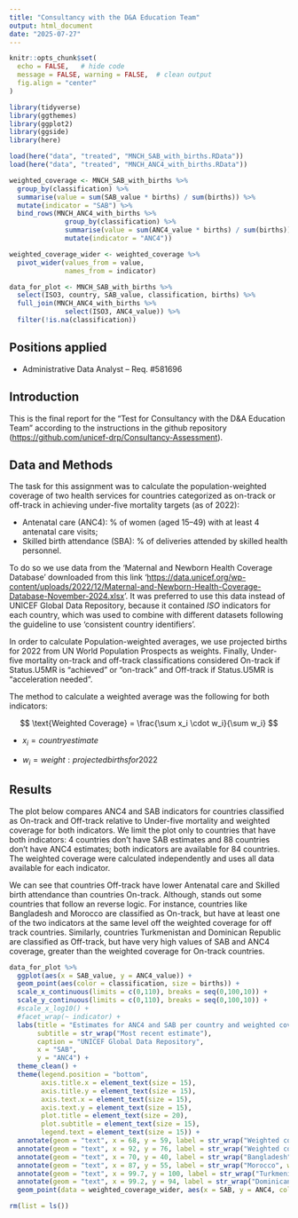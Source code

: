 ```yaml
---
title: "Consultancy with the D&A Education Team"
output: html_document
date: "2025-07-27"
---
```


```r
knitr::opts_chunk$set(
  echo = FALSE,   # hide code
  message = FALSE, warning = FALSE,  # clean output
  fig.align = "center"
)
```

```r
library(tidyverse)
library(ggthemes)
library(ggplot2)
library(ggside)
library(here)

```

```r
load(here("data", "treated", "MNCH_SAB_with_births.RData"))
load(here("data", "treated", "MNCH_ANC4_with_births.RData"))
```

```r
weighted_coverage <- MNCH_SAB_with_births %>% 
  group_by(classification) %>% 
  summarise(value = sum(SAB_value * births) / sum(births)) %>% 
  mutate(indicator = "SAB") %>% 
  bind_rows(MNCH_ANC4_with_births %>%
              group_by(classification) %>% 
              summarise(value = sum(ANC4_value * births) / sum(births)) %>% 
              mutate(indicator = "ANC4"))

weighted_coverage_wider <- weighted_coverage %>% 
  pivot_wider(values_from = value,
              names_from = indicator)

data_for_plot <- MNCH_SAB_with_births %>% 
  select(ISO3, country, SAB_value, classification, births) %>% 
  full_join(MNCH_ANC4_with_births %>% 
              select(ISO3, ANC4_value)) %>% 
  filter(!is.na(classification))


```

## Positions applied

-   Administrative Data Analyst – Req. #581696

## Introduction

This is the final report for the "Test for Consultancy with the D&A Education Team" according to the instructions in the github repository (<https://github.com/unicef-drp/Consultancy-Assessment>).

## Data and Methods

The task for this assignment was to calculate the population-weighted coverage of two health services for countries categorized as on-track or off-track in achieving under-five mortality targets (as of 2022):

- Antenatal care (ANC4): % of women (aged 15–49) with at least 4 antenatal care visits;
- Skilled birth attendance (SBA): % of deliveries attended by skilled health personnel.

To do so we use data from the 'Maternal and Newborn Health Coverage Database' downloaded from this link '<https://data.unicef.org/wp-content/uploads/2022/12/Maternal-and-Newborn-Health-Coverage-Database-November-2024.xlsx>'. It was preferred to use this data instead of UNICEF Global Data Repository, because it contained *ISO* indicators for each country, which was used to combine with different datasets following the guideline to use 'consistent country identifiers'.

In order to calculate Population-weighted averages, we use projected births for 2022 from UN World Population Prospects as weights. Finally, Under-five mortality on-track and off-track classifications considered On-track if Status.U5MR is "achieved" or "on-track" and Off-track if Status.U5MR is "acceleration needed".

The method to calculate a weighted average was the following for both indicators:

$$
\text{Weighted Coverage} =  \frac{\sum x_i \cdot w_i}{\sum w_i}
$$

- $x_i =  country estimate$ 

- $w_i =  weight: projected births for 2022$

## Results

The plot below compares ANC4 and SAB indicators for countries classified as On-track and Off-track relative to Under-five mortality and weighted coverage for both indicators. We limit the plot only to countries that have both indicators: 4 countries don't have SAB estimates and 88 countries don't have ANC4 estimates; both indicators are available for 84 countries. The weighted coverage were calculated independently and uses all data available for each indicator.

We can see that countries Off-track have lower Antenatal care and Skilled birth attendance than countries On-track. Although, stands out some countries that follow an reverse logic. For instance, countries like Bangladesh and Morocco are classified as On-track, but have at least one of the two indicators at the same level off the weighted coverage for off track countries. Similarly, countries Turkmenistan and Dominican Republic are classified as Off-track, but have very high values of SAB and ANC4 coverage, greater than the weighted coverage for On-track countries.

```r
data_for_plot %>% 
  ggplot(aes(x = SAB_value, y = ANC4_value)) +
  geom_point(aes(color = classification, size = births)) +
  scale_x_continuous(limits = c(0,110), breaks = seq(0,100,10)) +
  scale_y_continuous(limits = c(0,110), breaks = seq(0,100,10)) +
  #scale_x_log10() +
  #facet_wrap(~ indicator) +
  labs(title = "Estimates for ANC4 and SAB per country and weighted coverage - 2018-2022",
       subtitle = str_wrap("Most recent estimate"),
       caption = "UNICEF Global Data Repository",
       x = "SAB",
       y = "ANC4") +
  theme_clean() +
  theme(legend.position = "bottom",
        axis.title.x = element_text(size = 15),
        axis.title.y = element_text(size = 15),
        axis.text.x = element_text(size = 15),
        axis.text.y = element_text(size = 15),
        plot.title = element_text(size = 20),
        plot.subtitle = element_text(size = 15),
        legend.text = element_text(size = 15)) +
  annotate(geom = "text", x = 68, y = 59, label = str_wrap("Weighted coverage for 'off track' countries", width = 21), color = "#F8766D", fontface = "bold") +
  annotate(geom = "text", x = 92, y = 76, label = str_wrap("Weighted coverage for 'on track' countries", width = 21), color = "#00BFC4", fontface = "bold") +
  annotate(geom = "text", x = 70, y = 40, label = str_wrap("Bangladesh", width = 21), color = "black") +
  annotate(geom = "text", x = 87, y = 55, label = str_wrap("Morocco", width = 21), color = "black") +
  annotate(geom = "text", x = 99.7, y = 100, label = str_wrap("Turkmenistan", width = 21), color = "black") +
  annotate(geom = "text", x = 99.2, y = 94, label = str_wrap("Dominican Republic", width = 21), color = "black") +
  geom_point(data = weighted_coverage_wider, aes(x = SAB, y = ANC4, color = classification), shape = 15, size = 3)

rm(list = ls())
```



